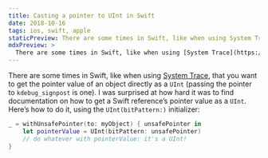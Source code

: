 ```yaml
---
title: Casting a pointer to UInt in Swift
date: 2018-10-16
tags: ios, swift, apple
staticPreview: There are some times in Swift, like when using System Trace, that you want to get the pointer value of an object directly as a UInt.
mdxPreview: >
  There are some times in Swift, like when using [System Trace](https://developer.apple.com/videos/play/wwdc2016/411/), that you want to get the pointer value of an object directly as a `UInt` (passing the pointer to `kdebug_signpost` is one). I was surprised at how hard it was to find documentation on how to get a Swift reference’s pointer value as a `UInt`.
---
```

There are some times in Swift, like when using [System Trace](https://developer.apple.com/videos/play/wwdc2016/411/), that you want to get the pointer value of an object directly as a `UInt` (passing the pointer to `kdebug_signpost` is one). I was surprised at how hard it was to find documentation on how to get a Swift reference’s pointer value as a `UInt`. Here’s how to do it, using the `UInt(bitPattern:)` initializer:

```swift
_ = withUnsafePointer(to: myObject) { unsafePointer in
    let pointerValue = UInt(bitPattern: unsafePointer)
    // do whatever with pointerValue: it's a UInt!
}
```